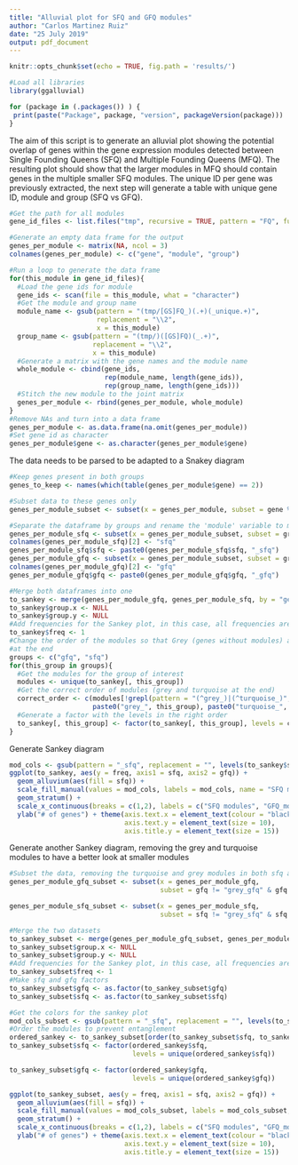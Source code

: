 ```yaml
---
title: "Alluvial plot for SFQ and GFQ modules"
author: "Carlos Martinez Ruiz"
date: "25 July 2019"
output: pdf_document
---
```


```r
knitr::opts_chunk$set(echo = TRUE, fig.path = 'results/')
```
```r
#Load all libraries
library(ggalluvial)

for (package in (.packages()) ) {
 print(paste("Package", package, "version", packageVersion(package)))
}
```

The aim of this script is to generate an alluvial plot showing the potential overlap of genes within the gene expression modules detected between Single Founding Queens (SFQ) and Multiple Founding Queens (MFQ). 
The resulting plot should show that the larger modules in MFQ should contain genes in the multiple smaller SFQ modules. The unique ID per gene was previously extracted, the next step will generate a table with unique gene ID, module and group (SFQ vs GFQ).

```r
#Get the path for all modules
gene_id_files <- list.files("tmp", recursive = TRUE, pattern = "FQ", full.names = TRUE)

#Generate an empty data frame for the output
genes_per_module <- matrix(NA, ncol = 3)
colnames(genes_per_module) <- c("gene", "module", "group")

#Run a loop to generate the data frame
for(this_module in gene_id_files){
  #Load the gene ids for module
  gene_ids <- scan(file = this_module, what = "character")
  #Get the module and group name
  module_name <- gsub(pattern = "(tmp/[GS]FQ_)(.+)(_unique.+)",
                      replacement = "\\2",
                      x = this_module)
  group_name <- gsub(pattern = "(tmp/)([GS]FQ)(_.+)",
                     replacement = "\\2",
                     x = this_module)
  #Generate a matrix with the gene names and the module name
  whole_module <- cbind(gene_ids,
                        rep(module_name, length(gene_ids)),
                        rep(group_name, length(gene_ids)))
  #Stitch the new module to the joint matrix
  genes_per_module <- rbind(genes_per_module, whole_module)
}
#Remove NAs and turn into a data frame
genes_per_module <- as.data.frame(na.omit(genes_per_module))
#Set gene id as character
genes_per_module$gene <- as.character(genes_per_module$gene)
```

The data needs to be parsed to be adapted to a Snakey diagram

```r
#Keep genes present in both groups
genes_to_keep <- names(which(table(genes_per_module$gene) == 2))

#Subset data to these genes only
genes_per_module_subset <- subset(x = genes_per_module, subset = gene %in% genes_to_keep)

#Separate the dataframe by groups and rename the 'module' variable to make it group specific
genes_per_module_sfq <- subset(x = genes_per_module_subset, subset = group == "SFQ")
colnames(genes_per_module_sfq)[2] <- "sfq" 
genes_per_module_sfq$sfq <- paste0(genes_per_module_sfq$sfq, "_sfq")
genes_per_module_gfq <- subset(x = genes_per_module_subset, subset = group == "GFQ")
colnames(genes_per_module_gfq)[2] <- "gfq"
genes_per_module_gfq$gfq <- paste0(genes_per_module_gfq$gfq, "_gfq")

#Merge both dataframes into one
to_sankey <- merge(genes_per_module_gfq, genes_per_module_sfq, by = "gene")
to_sankey$group.x <- NULL
to_sankey$group.y <- NULL
#Add frequencies for the Sankey plot, in this case, all frequencies are 1 (each gene is only present once per module)
to_sankey$freq <- 1
#Change the order of the modules so that Grey (genes without modules) and turquoise (the biggest module) are
#at the end
groups <- c("gfq", "sfq")
for(this_group in groups){
  #Get the modules for the group of interest
  modules <- unique(to_sankey[, this_group])
  #Get the correct order of modules (grey and turquoise at the end)
  correct_order <- c(modules[!grepl(pattern = "(^grey_)|(^turquoise_)", x = modules)],
                     paste0("grey_", this_group), paste0("turquoise_", this_group))
  #Generate a factor with the levels in the right order
  to_sankey[, this_group] <- factor(to_sankey[, this_group], levels = correct_order)
}

```

Generate Sankey diagram

```r
mod_cols <- gsub(pattern = "_sfq", replacement = "", levels(to_sankey$sfq))
ggplot(to_sankey, aes(y = freq, axis1 = sfq, axis2 = gfq)) +
  geom_alluvium(aes(fill = sfq)) + 
  scale_fill_manual(values = mod_cols, labels = mod_cols, name = "SFQ modules") +
  geom_stratum() +
  scale_x_continuous(breaks = c(1,2), labels = c("SFQ modules", "GFQ_modules")) + 
  ylab("# of genes") + theme(axis.text.x = element_text(colour = "black", size = 15),
                             axis.text.y = element_text(size = 10),
                             axis.title.y = element_text(size = 15))
```

Generate another Sankey diagram, removing the grey and turquoise modules to have a better look at smaller modules

```r
#Subset the data, removing the turquoise and grey modules in both sfq and gfq
genes_per_module_gfq_subset <- subset(x = genes_per_module_gfq,
                                      subset = gfq != "grey_gfq" & gfq != "turquoise_gfq")

genes_per_module_sfq_subset <- subset(x = genes_per_module_sfq,
                                      subset = sfq != "grey_sfq" & sfq != "turquoise_sfq")

#Merge the two datasets
to_sankey_subset <- merge(genes_per_module_gfq_subset, genes_per_module_sfq_subset, by = "gene")
to_sankey_subset$group.x <- NULL
to_sankey_subset$group.y <- NULL
#Add frequencies for the Sankey plot, in this case, all frequencies are 1 (each gene is only present once per module)
to_sankey_subset$freq <- 1
#Make sfq and gfq factors
to_sankey_subset$gfq <- as.factor(to_sankey_subset$gfq)
to_sankey_subset$sfq <- as.factor(to_sankey_subset$sfq)

#Get the colors for the sankey plot 
mod_cols_subset <- gsub(pattern = "_sfq", replacement = "", levels(to_sankey_subset$sfq))
#Order the modules to prevent entanglement
ordered_sankey <- to_sankey_subset[order(to_sankey_subset$sfq, to_sankey_subset$gfq), ]
to_sankey_subset$sfq <- factor(ordered_sankey$sfq,
                               levels = unique(ordered_sankey$sfq))

to_sankey_subset$gfq <- factor(ordered_sankey$gfq,
                               levels = unique(ordered_sankey$gfq))

ggplot(to_sankey_subset, aes(y = freq, axis1 = sfq, axis2 = gfq)) +
  geom_alluvium(aes(fill = sfq)) + 
  scale_fill_manual(values = mod_cols_subset, labels = mod_cols_subset, name = "SFQ modules") +
  geom_stratum() +
  scale_x_continuous(breaks = c(1,2), labels = c("SFQ modules", "GFQ_modules")) + 
  ylab("# of genes") + theme(axis.text.x = element_text(colour = "black", size = 15),
                             axis.text.y = element_text(size = 10),
                             axis.title.y = element_text(size = 15))

```


